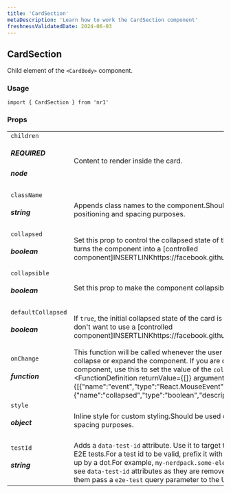 ```yaml
---
title: 'CardSection'
metaDescription: 'Learn how to work the CardSection component'
freshnessValidatedDate: 2024-06-03
---
```

## CardSection

Child element of the `<CardBody>` component.

### Usage

```
import { CardSection } from 'nr1'
```



### Props

|                                    |                                                                                                                                                                                                                                                                                                                                                                                                              |
| ---------------------------------- | ------------------------------------------------------------------------------------------------------------------------------------------------------------------------------------------------------------------------------------------------------------------------------------------------------------------------------------------------------------------------------------------------------------ |
| `children` <h5>REQUIRED</h5> <h5>node</h5> | Content to render inside the card.                                                                                                                                                                                                                                                                                                                                                                           |
| `className` <h5>string</h5>            | Appends class names to the component.Should be used only for positioning and spacing purposes.                                                                                                                                                                                                                                                                                                               |
| `collapsed` <h5>boolean</h5>           | Set this prop to control the collapsed state of the component.If defined, it turns the component into a \[controlled component]INSERTLINKhttps://facebook.github.io/react/docs/forms.html.                                                                                                                                                                                                              |
| `collapsible` <h5>boolean</h5>         | Set this prop to make the component collapsible.                                                                                                                                                                                                                                                                                                                                                             |
| `defaultCollapsed` <h5>boolean</h5>    | If `true`, the initial collapsed state of the card is `collapsed`.Useful when you don't want to use a \[controlled component]INSERTLINKhttps://facebook.github.io/react/docs/forms.html.                                                                                                                                                                                                                |
| `onChange` <h5>function</h5>           | This function will be called whenever the user clicks the header to collapse or expand the component. If you are controlling the state of the component, use this to set the value of the `collapsed` prop.<FunctionDefinition returnValue={[]} arguments={[{"name":"event","type":"React.MouseEvent","description":""},{"name":"collapsed","type":"boolean","description":""}]} /> |
| `style` <h5>object</h5>                | Inline style for custom styling.Should be used only for positioning and spacing purposes.                                                                                                                                                                                                                                                                                                                    |
| `testId` <h5>string</h5>               | Adds a `data-test-id` attribute. Use it to target the component in unit and E2E tests.For a test id to be valid, prefix it with your nerdpack id, followed up by a dot.For example, `my-nerdpack.some-element`.**Note:** You might not see `data-test-id` attributes as they are removed from the DOM, to debug them pass a `e2e-test` query parameter to the URL.                                           |